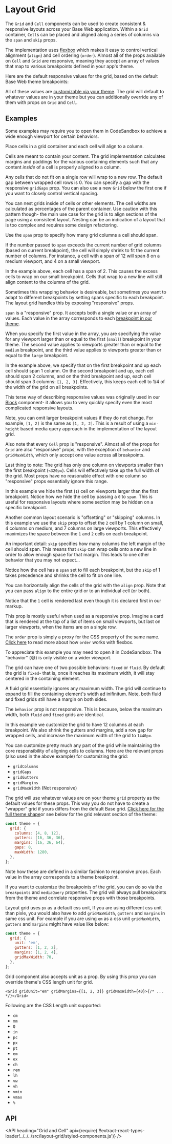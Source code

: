 <!--
Copyright (c) 2018-2020 Uber Technologies, Inc.

This source code is licensed under the MIT license found in the
LICENSE file in the root directory of this source tree.
-->





# Layout Grid

The `Grid` and `Cell` components can be used to create consistent & responsive layouts across your Base Web application. Within a `Grid` container, `Cell`s can be placed and aligned along a series of columns via the `span` and `skip` props.

The implementation uses [flexbox](https://developer.mozilla.org/en-US/docs/Web/CSS/CSS_Flexible_Box_Layout/Using_CSS_flexible_boxes) which makes it easy to control vertical alignment (`align`) and cell ordering (`order`). Almost all of the props available on `Cell` and `Grid` are responsive, meaning they accept an array of values that map to various breakpoints defined in your app's theme.

Here are the default responsive values for the grid, based on the default Base Web theme breakpoints:

<Table
  columns={['Breakpoint', 'Range', 'Columns', 'Gutter', 'Margin']}
  data={[
    ['Default', '0 to 319px', '1', '-', '16px'],
    ['Small', '320px to 599px', '4', '16px', '16px'],
    ['Medium', '600px to 1135px', '8', '36px', '36px'],
    ['Large', '1136px and up', '12', '36px', '64px'],
  ]}
/>

All of these values are [customizable via your theme](https://baseweb.design/guides/theming). The grid will default to whatever values are in your theme but you can additionally override any of them with props on `Grid` and `Cell`.

## Examples

Some examples may require you to open them in CodeSandbox to achieve a wide enough viewport for certain behaviors.

<Example title="Basic" path="layout-grid/basic.js">
  <BasicExample />
</Example>

Place cells in a grid container and each cell will align to a column.

Cells are meant to contain your content. The grid implementation calculates margins and paddings for the various containing elements such that any content _inside_ of a cell is properly aligned to a column.

Any cells that do not fit on a single row will wrap to a new row. The default gap between wrapped cell rows is 0. You can specify a gap with the responsive `gridGaps` prop. You can also use a new `Grid` below the first one if you want to closely control vertical spacing.

You can nest grids inside of cells or other elements. The cell widths are calculated as percentages of the parent container. Use caution with this pattern though- the main use case for the grid is to align sections of the page using a consistent layout. Nesting can be an indication of a layout that is too complex and requires some design refactoring.

<Example title="Span" path="layout-grid/span.js">
  <SpanExample />
</Example>

Use the `span` prop to specify how many grid columns a cell should span.

If the number passed to `span` exceeds the current number of grid columns (based on current breakpoint), the cell will simply shrink to fit the current number of columns. For instance, a cell with a span of 12 will span 8 on a medium viewport, and 4 on a small viewport.

In the example above, each cell has a span of 2. This causes the excess cells to wrap on our small breakpoint. Cells that wrap to a new line will still align content to the columns of the grid.

Sometimes this wrapping behavior is desireable, but sometimes you want to adapt to different breakpoints by setting spans specific to each breakpoint. The layout grid handles this by exposing "responsive" props.

<Example title="Responsive" path="layout-grid/responsive.js">
  <ResponsiveExample />
</Example>

`span` is a "responsive" prop. It accepts both a single value or an array of values. Each value in the array corresponds to each [breakpoint in our theme](https://baseweb.design/guides/theming/#theme-properties).

When you specify the first value in the array, you are specifying the value for any viewport larger than or equal to the first (`small`) breakpoint in your theme. The second value applies to viewports greater than or equal to the `medium` breakpoint, and the third value applies to viewports greater than or equal to the `large` breakpoint.

In the example above, we specify that on the first breakpoint and up each cell should span 1 column. On the second breakpoint and up, each cell should span 2 columns, and on the third breakpoint and up, each cell should span 3 columns: `[1, 2, 3]`. Effectively, this keeps each cell to 1/4 of the width of the grid on all breakpoints.

This terse way of describing responsive values was originally used in our [Block](/components/block) component- it allows you to very quickly specify even the most complicated responsive layouts.

Note, you can omit larger breakpoint values if they do not change. For example, `[1, 2]` is the same as `[1, 2, 2]`. This is a result of using a `min-height` based media query approach in the implementation of the layout grid.

Also note that every `Cell` prop is "responsive". Almost all of the props for `Grid` are also "responsive" props, with the exception of `behavior` and `gridMaxWidth`, which only accept one value across all breakpoints.

Last thing to note: The grid has only one column on viewports smaller than the first breakpoint (`<320px`). Cells will effectively take up the full width of the grid. Most props have no reasonable effect with one column so "responsive" props essentially ignore this range.

<Example title="Hide" path="layout-grid/hide.js">
  <HideExample />
</Example>

In this example we hide the first (`1`) cell on viewports larger than the first breakpoint. Notice how we hide the cell by passing a `0` to `span`. This is useful for responsive layouts where some section may be hidden on a specific breakpoint.

<Example title="Skip" path="layout-grid/skip.js">
  <SkipExample />
</Example>

Another common layout scenario is "offsetting" or "skipping" columns. In this example we use the `skip` prop to offset the `2` cell by 1 column on small, 4 columns on medium, and 7 columns on large viewports. This effectively maximizes the space between the `1` and `2` cells on each breakpoint.

An important detail: `skip` specifies how many columns the left margin of the cell should span. This means that `skip` can wrap cells onto a new line in order to allow enough space for that margin. This leads to one other behavior that you may not expect...

<Example title="Shrink" path="layout-grid/skip-shrink.js">
  <SkipShrinkExample />
</Example>

Notice how the cell has a `span` set to fill each breakpoint, but the `skip` of 1 takes precedence and shrinks the cell to fit on one line.

<Example title="Align" path="layout-grid/align.js">
  <AlignExample />
</Example>

You can horizontally align the cells of the grid with the `align` prop. Note that you can pass `align` to the entire grid or to an individual cell (or both).

<Example title="Order" path="layout-grid/order.js">
  <OrderExample />
</Example>

Notice that the `1` cell is rendered last even though it is declared first in our markup.

This prop is mostly useful when used as a responsive prop. Imagine a card that is rendered at the top of a list of items on small viewports, but last on larger viewports, when the items are on a single row.

The `order` prop is simply a proxy for the CSS property of the same name. [Click here](https://developer.mozilla.org/en-US/docs/Web/CSS/CSS_Flexible_Box_Layout/Ordering_Flex_Items) to read more about how `order` works with flexbox.

<Example title="Behavior" path="layout-grid/behavior.js">
  <BehaviorExample />
</Example>

To appreciate this example you may need to open it in CodeSandbox. The "behavior" (😅) is only visible on a wider viewport.

The grid can have one of two possible behaviors: `fixed` or `fluid`. By default the grid is `fixed`- that is, once it reaches its maximum width, it will stay centered in the containing element.

A fluid grid essentially ignores any maximum width. The grid will continue to expand to fill the containing element's width ad inifinitum. Note, both fluid and fixed grids still have a margin on both sides.

The `behavior` prop is not responsive. This is because, below the maximum width, both `fluid` and `fixed` grids are identical.

<Example title="Custom" path="layout-grid/custom.js">
  <CustomExample />
</Example>

In this example we customize the grid to have 12 columns at each breakpoint. We also shrink the gutters and margins, add a row gap for wrapped cells, and increase the maximum width of the grid to `1440px`.

You can customize pretty much any part of the grid while maintaining the core responsibility of aligning cells to columns. Here are the relevant props (also used in the above example) for customizing the grid:

- `gridColumns`
- `gridGaps`
- `gridGutters`
- `gridMargins`
- `gridMaxWidth` (Not responsive)

The grid will use whatever values are on your theme `grid` property as the default values for these props. This way you do not have to create a "wrapper" grid if yours differs from the default Base grid. [Click here for the full theme shape](https://baseweb.design/guides/theming/#theme-properties)or see below for the grid relevant section of the theme:

```js
const theme = {
  grid: {
    columns: [4, 8, 12],
    gutters: [16, 36, 36],
    margins: [16, 36, 64],
    gaps: 0,
    maxWidth: 1280,
  },
};
```

Note how these are defined in a similar fashion to responsive props. Each value in the array corresponds to a theme breakpoint.

If you want to customize the breakpoints of the grid, you can do so via the `breakpoints` and `mediaQuery` properties. The grid will always pull breakpoints from the theme and correlate responsive props with those breakpoints.

<Example title="Custom css units" path="layout-grid/custom-css-unit.js">
  <CustomCssUnitExample />
</Example>

Layout grid uses `px` as a default css unit, If you are using different css unit than pixle, you would also have to add `gridMaxWidth`, `gutters` and `margins` in same css unit. For example if you are using `em` as a css unit `gridMaxWidth`, `gutters` and `margins` might have value like below:

```js
const theme = {
  grid: {
    unit: 'em',
    gutters: [1, 2, 2],
    margins: [1, 2, 4],
    gridMaxWidth: 70,
  },
};
```

Grid component also accepts unit as a prop. By using this prop you can override theme's CSS length unit for grid.

```
<Grid gridUnit="em" gridMargins={[1, 2, 3]} gridMaxWidth={40}>{/* ... */}</Grid>
```

Following are the CSS Length unit supported:

- `cm`
- `mm`
- `Q`
- `in`
- `pc`
- `px`
- `pt`
- `em`
- `ex`
- `ch`
- `rem`
- `lh`
- `vw`
- `vh`
- `vmin`
- `vmax`
- `%`

## API

<API
  heading="Grid and Cell"
  api={require('!!extract-react-types-loader!../../../src/layout-grid/styled-components.js')}
/>

<Exports
  component={LayoutGridExports}
  title="Layout Grid exports"
  path="baseui/layout-grid"
/>
